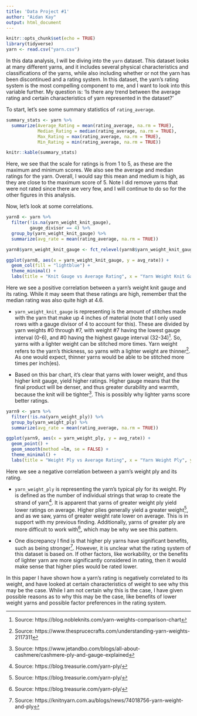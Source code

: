 ```yaml
---
title: 'Data Project #1'
author: "Aidan Kay"
output: html_document
---
```

```r
knitr::opts_chunk$set(echo = TRUE)
library(tidyverse)
yarn <- read.csv("yarn.csv")
```



In this data analysis, I will be diving into the `yarn` dataset. This dataset looks at many different yarns, and it includes several physical characteristics and classifications of the yarns, while also including whether or not the yarn has been discontinued and a rating system. In this dataset, the yarn's rating system is the most compelling component to me, and I want to look into this variable further. My question is: 'Is there any trend between the average rating and certain characteristics of yarn represented in the dataset?' 

To start, let's see some summary statistics of `rating_average`.

```r
summary_stats <- yarn %>%
  summarize(Average_Rating = mean(rating_average, na.rm = TRUE),
            Median_Rating = median(rating_average, na.rm = TRUE),
            Max_Rating = max(rating_average, na.rm = TRUE),
            Min_Rating = min(rating_average, na.rm = TRUE))

knitr::kable(summary_stats)
```

Here, we see that the scale for ratings is from 1 to 5, as these are the maximum and minimum scores. We also see the average and median ratings for the yarn. Overall, I would say this mean and medium is high, as they are close to the maximum score of 5. Note I did remove yarns that were not rated since there are very few, and I will continue to do so for the other figures in this analysis.

Now, let's look at some correlations.



```r
yarn8 <- yarn %>%
  filter(!is.na(yarn_weight_knit_gauge),
         gauge_divisor == 4) %>%
  group_by(yarn_weight_knit_gauge) %>%
  summarize(avg_rate = mean(rating_average, na.rm = TRUE)) 

yarn8$yarn_weight_knit_gauge <- fct_relevel(yarn8$yarn_weight_knit_gauge, "0-6", "7-12")

ggplot(yarn8, aes(x = yarn_weight_knit_gauge, y = avg_rate)) +
  geom_col(fill = "lightblue") +
  theme_minimal() +
  labs(title = "Knit Gauge vs Average Rating", x = "Yarn Weight Knit Gauge", y = "Average Rating (1-5)")

```

Here we see a positive correlation between a yarn's weight knit gauge and its rating. While it may seem that these ratings are high, remember that the median rating was also quite high at 4.6.

-  `yarn_weight_knit_gauge` is representing is the amount of stitches made with the yarn that make up 4 inches of material (note that I only used rows with a gauge divisor of 4 to account for this). These are divided by yarn weights #0 through #7, with weight #7 having the lowest gauge interval (0-6), and #0 having the highest gauge interval (32-34)^[Source: https://blog.nobleknits.com/yarn-weights-comparison-chart]. So, yarns with a lighter weight can be stitched more times. Yarn weight refers to the yarn's thickness, so yarns with a lighter weight are thinner^[Source: https://www.thesprucecrafts.com/understanding-yarn-weights-2117311]. As one would expect, thinner yarns would be able to be stitched more times per inch(es). 

- Based on this bar chart, it's clear that yarns with lower weight, and thus higher knit gauge, yield higher ratings. Higher gauge means that the final product will be denser, and thus greater durability and warmth, because the knit will be tighter^[Source: https://www.jetandbo.com/blogs/all-about-cashmere/cashmere-ply-and-gauge-explained]. This is possibly why lighter yarns score better ratings. 







```r
yarn9 <- yarn %>%
  filter(!is.na(yarn_weight_ply)) %>%
  group_by(yarn_weight_ply) %>%
  summarize(avg_rate = mean(rating_average, na.rm = TRUE))

ggplot(yarn9, aes(x = yarn_weight_ply, y = avg_rate)) +
  geom_point() +
  geom_smooth(method =lm, se = FALSE) +
  theme_minimal() +
  labs(title = "Weight Ply vs Average Rating", x = "Yarn Weight Ply", y = "Average Rating (1-5)")


```

Here we see a negative correlation between a yarn's weight ply and its rating. 

- `yarn_weight_ply` is representing the yarn's typical ply for its weight. Ply is defined as the number of individual strings that wrap to create the strand of yarn^[Source: https://blog.treasurie.com/yarn-ply/]. It is apparent that yarns of greater weight ply yield lower ratings on average. Higher plies generally yield a greater weight^[Source: https://blog.treasurie.com/yarn-ply/], and as we saw, yarns of greater weight rate lower on average. This is in support with my previous finding. Additionally, yarns of greater ply are more difficult to work with^[Source: https://blog.treasurie.com/yarn-ply/], which may be why we see this pattern.

- One discrepancy I find is that higher ply yarns have significant benefits, such as being stronger^[Source: https://knitnyarn.com.au/blogs/news/74018756-yarn-weight-and-ply]. However, it is unclear what the rating system of this dataset is based on. If other factors, like workability, or the benefits of lighter yarn are more significantly considered in rating, then it would make sense that higher plies would be rated lower. 




In this paper I have shown how a yarn's rating is negatively correlated to its weight, and have looked at certain characteristics of weight to see why this may be the case. While I am not certain why this is the case, I have given possible reasons as to why this may be the case, like benefits of lower weight yarns and possible factor preferences in the rating system.
